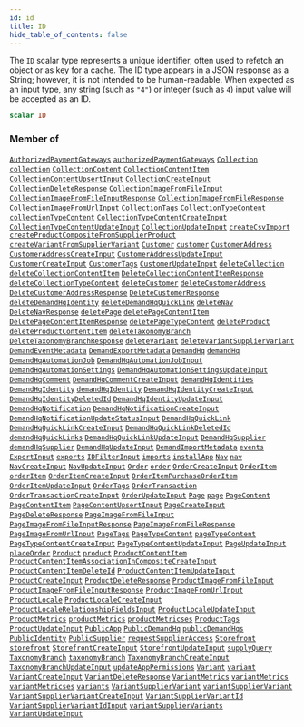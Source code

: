 ```yaml
---
id: id
title: ID
hide_table_of_contents: false
---
```








The `ID` scalar type represents a unique identifier, often used to refetch an object or as key for a cache. The ID type appears in a JSON response as a String; however, it is not intended to be human-readable. When expected as an input type, any string (such as `"4"`) or integer (such as `4`) input value will be accepted as an ID.

```graphql
scalar ID
```




### Member of

[`AuthorizedPaymentGateways`](/demand/api/graphql-admin/reference/objects/authorized-payment-gateways)  <Badge class="secondary" text="object"/><Bullet />[`authorizedPaymentGateways`](/demand/api/graphql-admin/reference/queries/authorized-payment-gateways)  <Badge class="secondary" text="query"/><Bullet />[`Collection`](/demand/api/graphql-admin/reference/objects/collection)  <Badge class="secondary" text="object"/><Bullet />[`collection`](/demand/api/graphql-admin/reference/queries/collection)  <Badge class="secondary" text="query"/><Bullet />[`CollectionContent`](/demand/api/graphql-admin/reference/objects/collection-content)  <Badge class="secondary" text="object"/><Bullet />[`CollectionContentItem`](/demand/api/graphql-admin/reference/objects/collection-content-item)  <Badge class="secondary" text="object"/><Bullet />[`CollectionContentUpsertInput`](/demand/api/graphql-admin/reference/inputs/collection-content-upsert-input)  <Badge class="secondary" text="input"/><Bullet />[`CollectionCreateInput`](/demand/api/graphql-admin/reference/inputs/collection-create-input)  <Badge class="secondary" text="input"/><Bullet />[`CollectionDeleteResponse`](/demand/api/graphql-admin/reference/objects/collection-delete-response)  <Badge class="secondary" text="object"/><Bullet />[`CollectionImageFromFileInput`](/demand/api/graphql-admin/reference/inputs/collection-image-from-file-input)  <Badge class="secondary" text="input"/><Bullet />[`CollectionImageFromFileInputResponse`](/demand/api/graphql-admin/reference/objects/collection-image-from-file-input-response)  <Badge class="secondary" text="object"/><Bullet />[`CollectionImageFromFileResponse`](/demand/api/graphql-admin/reference/objects/collection-image-from-file-response)  <Badge class="secondary" text="object"/><Bullet />[`CollectionImageFromUrlInput`](/demand/api/graphql-admin/reference/inputs/collection-image-from-url-input)  <Badge class="secondary" text="input"/><Bullet />[`CollectionTags`](/demand/api/graphql-admin/reference/objects/collection-tags)  <Badge class="secondary" text="object"/><Bullet />[`CollectionTypeContent`](/demand/api/graphql-admin/reference/objects/collection-type-content)  <Badge class="secondary" text="object"/><Bullet />[`collectionTypeContent`](/demand/api/graphql-admin/reference/queries/collection-type-content)  <Badge class="secondary" text="query"/><Bullet />[`CollectionTypeContentCreateInput`](/demand/api/graphql-admin/reference/inputs/collection-type-content-create-input)  <Badge class="secondary" text="input"/><Bullet />[`CollectionTypeContentUpdateInput`](/demand/api/graphql-admin/reference/inputs/collection-type-content-update-input)  <Badge class="secondary" text="input"/><Bullet />[`CollectionUpdateInput`](/demand/api/graphql-admin/reference/inputs/collection-update-input)  <Badge class="secondary" text="input"/><Bullet />[`createCsvImport`](/demand/api/graphql-admin/reference/mutations/create-csv-import)  <Badge class="secondary" text="mutation"/><Bullet />[`createProductCompositeFromSupplierProduct`](/demand/api/graphql-admin/reference/mutations/create-product-composite-from-supplier-product)  <Badge class="secondary" text="mutation"/><Bullet />[`createVariantFromSupplierVariant`](/demand/api/graphql-admin/reference/mutations/create-variant-from-supplier-variant)  <Badge class="secondary" text="mutation"/><Bullet />[`Customer`](/demand/api/graphql-admin/reference/objects/customer)  <Badge class="secondary" text="object"/><Bullet />[`customer`](/demand/api/graphql-admin/reference/queries/customer)  <Badge class="secondary" text="query"/><Bullet />[`CustomerAddress`](/demand/api/graphql-admin/reference/objects/customer-address)  <Badge class="secondary" text="object"/><Bullet />[`CustomerAddressCreateInput`](/demand/api/graphql-admin/reference/inputs/customer-address-create-input)  <Badge class="secondary" text="input"/><Bullet />[`CustomerAddressUpdateInput`](/demand/api/graphql-admin/reference/inputs/customer-address-update-input)  <Badge class="secondary" text="input"/><Bullet />[`CustomerCreateInput`](/demand/api/graphql-admin/reference/inputs/customer-create-input)  <Badge class="secondary" text="input"/><Bullet />[`CustomerTags`](/demand/api/graphql-admin/reference/objects/customer-tags)  <Badge class="secondary" text="object"/><Bullet />[`CustomerUpdateInput`](/demand/api/graphql-admin/reference/inputs/customer-update-input)  <Badge class="secondary" text="input"/><Bullet />[`deleteCollection`](/demand/api/graphql-admin/reference/mutations/delete-collection)  <Badge class="secondary" text="mutation"/><Bullet />[`deleteCollectionContentItem`](/demand/api/graphql-admin/reference/mutations/delete-collection-content-item)  <Badge class="secondary" text="mutation"/><Bullet />[`DeleteCollectionContentItemResponse`](/demand/api/graphql-admin/reference/objects/delete-collection-content-item-response)  <Badge class="secondary" text="object"/><Bullet />[`deleteCollectionTypeContent`](/demand/api/graphql-admin/reference/mutations/delete-collection-type-content)  <Badge class="secondary" text="mutation"/><Bullet />[`deleteCustomer`](/demand/api/graphql-admin/reference/mutations/delete-customer)  <Badge class="secondary" text="mutation"/><Bullet />[`deleteCustomerAddress`](/demand/api/graphql-admin/reference/mutations/delete-customer-address)  <Badge class="secondary" text="mutation"/><Bullet />[`DeleteCustomerAddressResponse`](/demand/api/graphql-admin/reference/objects/delete-customer-address-response)  <Badge class="secondary" text="object"/><Bullet />[`DeleteCustomerResponse`](/demand/api/graphql-admin/reference/objects/delete-customer-response)  <Badge class="secondary" text="object"/><Bullet />[`deleteDemandHqIdentity`](/demand/api/graphql-admin/reference/mutations/delete-demand-hq-identity)  <Badge class="secondary" text="mutation"/><Bullet />[`deleteDemandHqQuickLink`](/demand/api/graphql-admin/reference/mutations/delete-demand-hq-quick-link)  <Badge class="secondary" text="mutation"/><Bullet />[`deleteNav`](/demand/api/graphql-admin/reference/mutations/delete-nav)  <Badge class="secondary" text="mutation"/><Bullet />[`DeleteNavResponse`](/demand/api/graphql-admin/reference/objects/delete-nav-response)  <Badge class="secondary" text="object"/><Bullet />[`deletePage`](/demand/api/graphql-admin/reference/mutations/delete-page)  <Badge class="secondary" text="mutation"/><Bullet />[`deletePageContentItem`](/demand/api/graphql-admin/reference/mutations/delete-page-content-item)  <Badge class="secondary" text="mutation"/><Bullet />[`DeletePageContentItemResponse`](/demand/api/graphql-admin/reference/objects/delete-page-content-item-response)  <Badge class="secondary" text="object"/><Bullet />[`deletePageTypeContent`](/demand/api/graphql-admin/reference/mutations/delete-page-type-content)  <Badge class="secondary" text="mutation"/><Bullet />[`deleteProduct`](/demand/api/graphql-admin/reference/mutations/delete-product)  <Badge class="secondary" text="mutation"/><Bullet />[`deleteProductContentItem`](/demand/api/graphql-admin/reference/mutations/delete-product-content-item)  <Badge class="secondary" text="mutation"/><Bullet />[`deleteTaxonomyBranch`](/demand/api/graphql-admin/reference/mutations/delete-taxonomy-branch)  <Badge class="secondary" text="mutation"/><Bullet />[`DeleteTaxonomyBranchResponse`](/demand/api/graphql-admin/reference/objects/delete-taxonomy-branch-response)  <Badge class="secondary" text="object"/><Bullet />[`deleteVariant`](/demand/api/graphql-admin/reference/mutations/delete-variant)  <Badge class="secondary" text="mutation"/><Bullet />[`deleteVariantSupplierVariant`](/demand/api/graphql-admin/reference/mutations/delete-variant-supplier-variant)  <Badge class="secondary" text="mutation"/><Bullet />[`DemandEventMetadata`](/demand/api/graphql-admin/reference/objects/demand-event-metadata)  <Badge class="secondary" text="object"/><Bullet />[`DemandExportMetadata`](/demand/api/graphql-admin/reference/objects/demand-export-metadata)  <Badge class="secondary" text="object"/><Bullet />[`DemandHq`](/demand/api/graphql-admin/reference/objects/demand-hq)  <Badge class="secondary" text="object"/><Bullet />[`demandHq`](/demand/api/graphql-admin/reference/queries/demand-hq)  <Badge class="secondary" text="query"/><Bullet />[`DemandHqAutomationJob`](/demand/api/graphql-admin/reference/objects/demand-hq-automation-job)  <Badge class="secondary" text="object"/><Bullet />[`DemandHqAutomationJobInput`](/demand/api/graphql-admin/reference/inputs/demand-hq-automation-job-input)  <Badge class="secondary" text="input"/><Bullet />[`DemandHqAutomationSettings`](/demand/api/graphql-admin/reference/objects/demand-hq-automation-settings)  <Badge class="secondary" text="object"/><Bullet />[`DemandHqAutomationSettingsUpdateInput`](/demand/api/graphql-admin/reference/inputs/demand-hq-automation-settings-update-input)  <Badge class="secondary" text="input"/><Bullet />[`DemandHqComment`](/demand/api/graphql-admin/reference/objects/demand-hq-comment)  <Badge class="secondary" text="object"/><Bullet />[`DemandHqCommentCreateInput`](/demand/api/graphql-admin/reference/inputs/demand-hq-comment-create-input)  <Badge class="secondary" text="input"/><Bullet />[`demandHqIdentities`](/demand/api/graphql-admin/reference/queries/demand-hq-identities)  <Badge class="secondary" text="query"/><Bullet />[`DemandHqIdentity`](/demand/api/graphql-admin/reference/objects/demand-hq-identity)  <Badge class="secondary" text="object"/><Bullet />[`demandHqIdentity`](/demand/api/graphql-admin/reference/queries/demand-hq-identity)  <Badge class="secondary" text="query"/><Bullet />[`DemandHqIdentityCreateInput`](/demand/api/graphql-admin/reference/inputs/demand-hq-identity-create-input)  <Badge class="secondary" text="input"/><Bullet />[`DemandHqIdentityDeletedId`](/demand/api/graphql-admin/reference/objects/demand-hq-identity-deleted-id)  <Badge class="secondary" text="object"/><Bullet />[`DemandHqIdentityUpdateInput`](/demand/api/graphql-admin/reference/inputs/demand-hq-identity-update-input)  <Badge class="secondary" text="input"/><Bullet />[`DemandHqNotification`](/demand/api/graphql-admin/reference/objects/demand-hq-notification)  <Badge class="secondary" text="object"/><Bullet />[`DemandHqNotificationCreateInput`](/demand/api/graphql-admin/reference/inputs/demand-hq-notification-create-input)  <Badge class="secondary" text="input"/><Bullet />[`DemandHqNotificationUpdateStatusInput`](/demand/api/graphql-admin/reference/inputs/demand-hq-notification-update-status-input)  <Badge class="secondary" text="input"/><Bullet />[`DemandHqQuickLink`](/demand/api/graphql-admin/reference/objects/demand-hq-quick-link)  <Badge class="secondary" text="object"/><Bullet />[`DemandHqQuickLinkCreateInput`](/demand/api/graphql-admin/reference/inputs/demand-hq-quick-link-create-input)  <Badge class="secondary" text="input"/><Bullet />[`DemandHqQuickLinkDeletedId`](/demand/api/graphql-admin/reference/objects/demand-hq-quick-link-deleted-id)  <Badge class="secondary" text="object"/><Bullet />[`demandHqQuickLinks`](/demand/api/graphql-admin/reference/queries/demand-hq-quick-links)  <Badge class="secondary" text="query"/><Bullet />[`DemandHqQuickLinkUpdateInput`](/demand/api/graphql-admin/reference/inputs/demand-hq-quick-link-update-input)  <Badge class="secondary" text="input"/><Bullet />[`DemandHqSupplier`](/demand/api/graphql-admin/reference/objects/demand-hq-supplier)  <Badge class="secondary" text="object"/><Bullet />[`demandHqSupplier`](/demand/api/graphql-admin/reference/queries/demand-hq-supplier)  <Badge class="secondary" text="query"/><Bullet />[`DemandHqUpdateInput`](/demand/api/graphql-admin/reference/inputs/demand-hq-update-input)  <Badge class="secondary" text="input"/><Bullet />[`DemandImportMetadata`](/demand/api/graphql-admin/reference/objects/demand-import-metadata)  <Badge class="secondary" text="object"/><Bullet />[`events`](/demand/api/graphql-admin/reference/queries/events)  <Badge class="secondary" text="query"/><Bullet />[`ExportInput`](/demand/api/graphql-admin/reference/inputs/export-input)  <Badge class="secondary" text="input"/><Bullet />[`exports`](/demand/api/graphql-admin/reference/queries/exports)  <Badge class="secondary" text="query"/><Bullet />[`IDFilterInput`](/demand/api/graphql-admin/reference/inputs/idfilter-input)  <Badge class="secondary" text="input"/><Bullet />[`imports`](/demand/api/graphql-admin/reference/queries/imports)  <Badge class="secondary" text="query"/><Bullet />[`installApp`](/demand/api/graphql-admin/reference/mutations/install-app)  <Badge class="secondary" text="mutation"/><Bullet />[`Nav`](/demand/api/graphql-admin/reference/objects/nav)  <Badge class="secondary" text="object"/><Bullet />[`nav`](/demand/api/graphql-admin/reference/queries/nav)  <Badge class="secondary" text="query"/><Bullet />[`NavCreateInput`](/demand/api/graphql-admin/reference/inputs/nav-create-input)  <Badge class="secondary" text="input"/><Bullet />[`NavUpdateInput`](/demand/api/graphql-admin/reference/inputs/nav-update-input)  <Badge class="secondary" text="input"/><Bullet />[`Order`](/demand/api/graphql-admin/reference/objects/order)  <Badge class="secondary" text="object"/><Bullet />[`order`](/demand/api/graphql-admin/reference/queries/order)  <Badge class="secondary" text="query"/><Bullet />[`OrderCreateInput`](/demand/api/graphql-admin/reference/inputs/order-create-input)  <Badge class="secondary" text="input"/><Bullet />[`OrderItem`](/demand/api/graphql-admin/reference/objects/order-item)  <Badge class="secondary" text="object"/><Bullet />[`orderItem`](/demand/api/graphql-admin/reference/queries/order-item)  <Badge class="secondary" text="query"/><Bullet />[`OrderItemCreateInput`](/demand/api/graphql-admin/reference/inputs/order-item-create-input)  <Badge class="secondary" text="input"/><Bullet />[`OrderItemPurchaseOrderItem`](/demand/api/graphql-admin/reference/objects/order-item-purchase-order-item)  <Badge class="secondary" text="object"/><Bullet />[`OrderItemUpdateInput`](/demand/api/graphql-admin/reference/inputs/order-item-update-input)  <Badge class="secondary" text="input"/><Bullet />[`OrderTags`](/demand/api/graphql-admin/reference/objects/order-tags)  <Badge class="secondary" text="object"/><Bullet />[`OrderTransaction`](/demand/api/graphql-admin/reference/objects/order-transaction)  <Badge class="secondary" text="object"/><Bullet />[`OrderTransactionCreateInput`](/demand/api/graphql-admin/reference/inputs/order-transaction-create-input)  <Badge class="secondary" text="input"/><Bullet />[`OrderUpdateInput`](/demand/api/graphql-admin/reference/inputs/order-update-input)  <Badge class="secondary" text="input"/><Bullet />[`Page`](/demand/api/graphql-admin/reference/objects/page)  <Badge class="secondary" text="object"/><Bullet />[`page`](/demand/api/graphql-admin/reference/queries/page)  <Badge class="secondary" text="query"/><Bullet />[`PageContent`](/demand/api/graphql-admin/reference/objects/page-content)  <Badge class="secondary" text="object"/><Bullet />[`PageContentItem`](/demand/api/graphql-admin/reference/objects/page-content-item)  <Badge class="secondary" text="object"/><Bullet />[`PageContentUpsertInput`](/demand/api/graphql-admin/reference/inputs/page-content-upsert-input)  <Badge class="secondary" text="input"/><Bullet />[`PageCreateInput`](/demand/api/graphql-admin/reference/inputs/page-create-input)  <Badge class="secondary" text="input"/><Bullet />[`PageDeleteResponse`](/demand/api/graphql-admin/reference/objects/page-delete-response)  <Badge class="secondary" text="object"/><Bullet />[`PageImageFromFileInput`](/demand/api/graphql-admin/reference/inputs/page-image-from-file-input)  <Badge class="secondary" text="input"/><Bullet />[`PageImageFromFileInputResponse`](/demand/api/graphql-admin/reference/objects/page-image-from-file-input-response)  <Badge class="secondary" text="object"/><Bullet />[`PageImageFromFileResponse`](/demand/api/graphql-admin/reference/objects/page-image-from-file-response)  <Badge class="secondary" text="object"/><Bullet />[`PageImageFromUrlInput`](/demand/api/graphql-admin/reference/inputs/page-image-from-url-input)  <Badge class="secondary" text="input"/><Bullet />[`PageTags`](/demand/api/graphql-admin/reference/objects/page-tags)  <Badge class="secondary" text="object"/><Bullet />[`PageTypeContent`](/demand/api/graphql-admin/reference/objects/page-type-content)  <Badge class="secondary" text="object"/><Bullet />[`pageTypeContent`](/demand/api/graphql-admin/reference/queries/page-type-content)  <Badge class="secondary" text="query"/><Bullet />[`PageTypeContentCreateInput`](/demand/api/graphql-admin/reference/inputs/page-type-content-create-input)  <Badge class="secondary" text="input"/><Bullet />[`PageTypeContentUpdateInput`](/demand/api/graphql-admin/reference/inputs/page-type-content-update-input)  <Badge class="secondary" text="input"/><Bullet />[`PageUpdateInput`](/demand/api/graphql-admin/reference/inputs/page-update-input)  <Badge class="secondary" text="input"/><Bullet />[`placeOrder`](/demand/api/graphql-admin/reference/mutations/place-order)  <Badge class="secondary" text="mutation"/><Bullet />[`Product`](/demand/api/graphql-admin/reference/objects/product)  <Badge class="secondary" text="object"/><Bullet />[`product`](/demand/api/graphql-admin/reference/queries/product)  <Badge class="secondary" text="query"/><Bullet />[`ProductContentItem`](/demand/api/graphql-admin/reference/objects/product-content-item)  <Badge class="secondary" text="object"/><Bullet />[`ProductContentItemAssociationInCompositeCreateInput`](/demand/api/graphql-admin/reference/inputs/product-content-item-association-in-composite-create-input)  <Badge class="secondary" text="input"/><Bullet />[`ProductContentItemDeleteId`](/demand/api/graphql-admin/reference/objects/product-content-item-delete-id)  <Badge class="secondary" text="object"/><Bullet />[`ProductContentItemUpdateInput`](/demand/api/graphql-admin/reference/inputs/product-content-item-update-input)  <Badge class="secondary" text="input"/><Bullet />[`ProductCreateInput`](/demand/api/graphql-admin/reference/inputs/product-create-input)  <Badge class="secondary" text="input"/><Bullet />[`ProductDeleteResponse`](/demand/api/graphql-admin/reference/objects/product-delete-response)  <Badge class="secondary" text="object"/><Bullet />[`ProductImageFromFileInput`](/demand/api/graphql-admin/reference/inputs/product-image-from-file-input)  <Badge class="secondary" text="input"/><Bullet />[`ProductImageFromFileInputResponse`](/demand/api/graphql-admin/reference/objects/product-image-from-file-input-response)  <Badge class="secondary" text="object"/><Bullet />[`ProductImageFromUrlInput`](/demand/api/graphql-admin/reference/inputs/product-image-from-url-input)  <Badge class="secondary" text="input"/><Bullet />[`ProductLocale`](/demand/api/graphql-admin/reference/objects/product-locale)  <Badge class="secondary" text="object"/><Bullet />[`ProductLocaleCreateInput`](/demand/api/graphql-admin/reference/inputs/product-locale-create-input)  <Badge class="secondary" text="input"/><Bullet />[`ProductLocaleRelationshipFieldsInput`](/demand/api/graphql-admin/reference/inputs/product-locale-relationship-fields-input)  <Badge class="secondary" text="input"/><Bullet />[`ProductLocaleUpdateInput`](/demand/api/graphql-admin/reference/inputs/product-locale-update-input)  <Badge class="secondary" text="input"/><Bullet />[`ProductMetrics`](/demand/api/graphql-admin/reference/objects/product-metrics)  <Badge class="secondary" text="object"/><Bullet />[`productMetrics`](/demand/api/graphql-admin/reference/queries/product-metrics)  <Badge class="secondary" text="query"/><Bullet />[`productMetricses`](/demand/api/graphql-admin/reference/queries/product-metricses)  <Badge class="secondary" text="query"/><Bullet />[`ProductTags`](/demand/api/graphql-admin/reference/objects/product-tags)  <Badge class="secondary" text="object"/><Bullet />[`ProductUpdateInput`](/demand/api/graphql-admin/reference/inputs/product-update-input)  <Badge class="secondary" text="input"/><Bullet />[`PublicApp`](/demand/api/graphql-admin/reference/objects/public-app)  <Badge class="secondary" text="object"/><Bullet />[`PublicDemandHq`](/demand/api/graphql-admin/reference/objects/public-demand-hq)  <Badge class="secondary" text="object"/><Bullet />[`publicDemandHqs`](/demand/api/graphql-admin/reference/queries/public-demand-hqs)  <Badge class="secondary" text="query"/><Bullet />[`PublicIdentity`](/demand/api/graphql-admin/reference/objects/public-identity)  <Badge class="secondary" text="object"/><Bullet />[`PublicSupplier`](/demand/api/graphql-admin/reference/objects/public-supplier)  <Badge class="secondary" text="object"/><Bullet />[`requestSupplierAccess`](/demand/api/graphql-admin/reference/mutations/request-supplier-access)  <Badge class="secondary" text="mutation"/><Bullet />[`Storefront`](/demand/api/graphql-admin/reference/objects/storefront)  <Badge class="secondary" text="object"/><Bullet />[`storefront`](/demand/api/graphql-admin/reference/queries/storefront)  <Badge class="secondary" text="query"/><Bullet />[`StorefrontCreateInput`](/demand/api/graphql-admin/reference/inputs/storefront-create-input)  <Badge class="secondary" text="input"/><Bullet />[`StorefrontUpdateInput`](/demand/api/graphql-admin/reference/inputs/storefront-update-input)  <Badge class="secondary" text="input"/><Bullet />[`supplyQuery`](/demand/api/graphql-admin/reference/queries/supply-query)  <Badge class="secondary" text="query"/><Bullet />[`TaxonomyBranch`](/demand/api/graphql-admin/reference/objects/taxonomy-branch)  <Badge class="secondary" text="object"/><Bullet />[`taxonomyBranch`](/demand/api/graphql-admin/reference/queries/taxonomy-branch)  <Badge class="secondary" text="query"/><Bullet />[`TaxonomyBranchCreateInput`](/demand/api/graphql-admin/reference/inputs/taxonomy-branch-create-input)  <Badge class="secondary" text="input"/><Bullet />[`TaxonomyBranchUpdateInput`](/demand/api/graphql-admin/reference/inputs/taxonomy-branch-update-input)  <Badge class="secondary" text="input"/><Bullet />[`updateAppPermissions`](/demand/api/graphql-admin/reference/mutations/update-app-permissions)  <Badge class="secondary" text="mutation"/><Bullet />[`Variant`](/demand/api/graphql-admin/reference/objects/variant)  <Badge class="secondary" text="object"/><Bullet />[`variant`](/demand/api/graphql-admin/reference/queries/variant)  <Badge class="secondary" text="query"/><Bullet />[`VariantCreateInput`](/demand/api/graphql-admin/reference/inputs/variant-create-input)  <Badge class="secondary" text="input"/><Bullet />[`VariantDeleteResponse`](/demand/api/graphql-admin/reference/objects/variant-delete-response)  <Badge class="secondary" text="object"/><Bullet />[`VariantMetrics`](/demand/api/graphql-admin/reference/objects/variant-metrics)  <Badge class="secondary" text="object"/><Bullet />[`variantMetrics`](/demand/api/graphql-admin/reference/queries/variant-metrics)  <Badge class="secondary" text="query"/><Bullet />[`variantMetricses`](/demand/api/graphql-admin/reference/queries/variant-metricses)  <Badge class="secondary" text="query"/><Bullet />[`variants`](/demand/api/graphql-admin/reference/queries/variants)  <Badge class="secondary" text="query"/><Bullet />[`VariantSupplierVariant`](/demand/api/graphql-admin/reference/objects/variant-supplier-variant)  <Badge class="secondary" text="object"/><Bullet />[`variantSupplierVariant`](/demand/api/graphql-admin/reference/queries/variant-supplier-variant)  <Badge class="secondary" text="query"/><Bullet />[`VariantSupplierVariantCreateInput`](/demand/api/graphql-admin/reference/inputs/variant-supplier-variant-create-input)  <Badge class="secondary" text="input"/><Bullet />[`VariantSupplierVariantId`](/demand/api/graphql-admin/reference/objects/variant-supplier-variant-id)  <Badge class="secondary" text="object"/><Bullet />[`VariantSupplierVariantIdInput`](/demand/api/graphql-admin/reference/inputs/variant-supplier-variant-id-input)  <Badge class="secondary" text="input"/><Bullet />[`variantSupplierVariants`](/demand/api/graphql-admin/reference/queries/variant-supplier-variants)  <Badge class="secondary" text="query"/><Bullet />[`VariantUpdateInput`](/demand/api/graphql-admin/reference/inputs/variant-update-input)  <Badge class="secondary" text="input"/>



